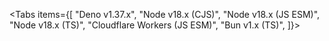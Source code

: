 
<Tabs items={[
  "Deno v1.37.x",
  "Node v18.x (CJS)",
  "Node v18.x (JS ESM)",
  "Node v18.x (TS)",
  "Cloudflare Workers (JS ESM)",
  "Bun v1.x (TS)",
]}>

<Tab><QuickstartRequestChainDeno /></Tab>
<Tab><QuickstartRequestChainNodeCJS /></Tab>
<Tab><QuickstartRequestChainNodeESM /></Tab>
<Tab><QuickstartRequestChainNodeTS /></Tab>
<Tab><QuickstartRequestChainCloudflareWorkersESM /></Tab>
<Tab><QuickstartRequestChainBunTS /></Tab>

</Tabs>
